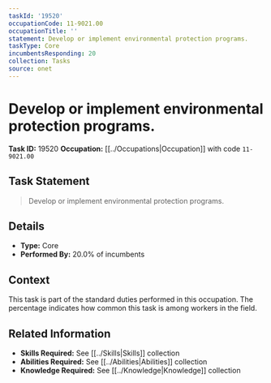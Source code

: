 ```yaml
---
taskId: '19520'
occupationCode: 11-9021.00
occupationTitle: ''
statement: Develop or implement environmental protection programs.
taskType: Core
incumbentsResponding: 20
collection: Tasks
source: onet
---
```

# Develop or implement environmental protection programs.

**Task ID:** 19520
**Occupation:** [[../Occupations|Occupation]] with code `11-9021.00`

## Task Statement

> Develop or implement environmental protection programs.

## Details

- **Type:** Core
- **Performed By:** 20.0% of incumbents

## Context

This task is part of the standard duties performed in this occupation. The percentage indicates how common this task is among workers in the field.

## Related Information

- **Skills Required:** See [[../Skills|Skills]] collection
- **Abilities Required:** See [[../Abilities|Abilities]] collection
- **Knowledge Required:** See [[../Knowledge|Knowledge]] collection
